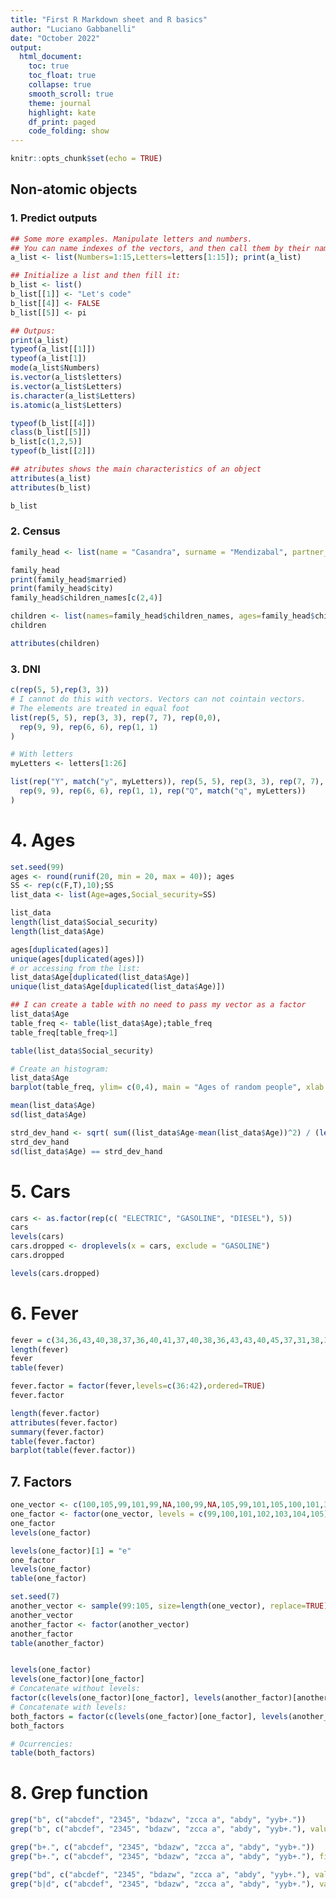 ---
title: "First R Markdown sheet and R basics"
author: "Luciano Gabbanelli"
date: "October 2022"
output:
  html_document:
    toc: true
    toc_float: true
    collapse: true
    smooth_scroll: true
    theme: journal
    highlight: kate
    df_print: paged
    code_folding: show
---

```{r setup, include=FALSE}
knitr::opts_chunk$set(echo = TRUE)
```



## Non-atomic objects


### 1. Predict outputs

```{r}

## Some more examples. Manipulate letters and numbers.
## You can name indexes of the vectors, and then call them by their names:
a_list <- list(Numbers=1:15,Letters=letters[1:15]); print(a_list)

## Initialize a list and then fill it:
b_list <- list()
b_list[[1]] <- "Let's code"
b_list[[4]] <- FALSE
b_list[[5]] <- pi

## Outpus:
print(a_list)
typeof(a_list[[1]])
typeof(a_list[1])
mode(a_list$Numbers)
is.vector(a_list$letters)
is.vector(a_list$Letters)
is.character(a_list$Letters)
is.atomic(a_list$Letters)

typeof(b_list[[4]])
class(b_list[[5]])
b_list[c(1,2,5)]
typeof(b_list[[2]])

## atributes shows the main characteristics of an object
attributes(a_list)
attributes(b_list)

b_list
```


### 2. Census

```{r}
family_head <- list(name = "Casandra", surname = "Mendizabal", partner_name = "Arden", married = T, num_children = 4, children_ages = c(3,7,11,17), children_names = c('Denis', 'Farah', 'Jessie', 'Uri'), city = 'Barcelona')

family_head
print(family_head$married)
print(family_head$city)
family_head$children_names[c(2,4)]

children <- list(names=family_head$children_names, ages=family_head$children_ages)
children

attributes(children)
```


### 3. DNI

```{r}
c(rep(5, 5),rep(3, 3))
# I cannot do this with vectors. Vectors can not cointain vectors. 
# The elements are treated in equal foot 
list(rep(5, 5), rep(3, 3), rep(7, 7), rep(0,0),
  rep(9, 9), rep(6, 6), rep(1, 1)
)

# With letters
myLetters <- letters[1:26]

list(rep("Y", match("y", myLetters)), rep(5, 5), rep(3, 3), rep(7, 7), rep(0,0),
  rep(9, 9), rep(6, 6), rep(1, 1), rep("Q", match("q", myLetters))
)


```

# 4. Ages

```{r}
set.seed(99)
ages <- round(runif(20, min = 20, max = 40)); ages
SS <- rep(c(F,T),10);SS
list_data <- list(Age=ages,Social_security=SS)

list_data
length(list_data$Social_security)
length(list_data$Age)

ages[duplicated(ages)]
unique(ages[duplicated(ages)])
# or accessing from the list:
list_data$Age[duplicated(list_data$Age)]
unique(list_data$Age[duplicated(list_data$Age)])

## I can create a table with no need to pass my vector as a factor
list_data$Age
table_freq <- table(list_data$Age);table_freq
table_freq[table_freq>1]

table(list_data$Social_security)

# Create an histogram:
list_data$Age
barplot(table_freq, ylim= c(0,4), main = "Ages of random people", xlab = "Age", ylab = "Counts", col="blue", density=30)

mean(list_data$Age)
sd(list_data$Age)

strd_dev_hand <- sqrt( sum((list_data$Age-mean(list_data$Age))^2) / (length(list_data$Age)-1))
strd_dev_hand
sd(list_data$Age) == strd_dev_hand

```


# 5. Cars

```{r}
cars <- as.factor(rep(c( "ELECTRIC", "GASOLINE", "DIESEL"), 5))
cars
levels(cars)
cars.dropped <- droplevels(x = cars, exclude = "GASOLINE")
cars.dropped

levels(cars.dropped)

```


# 6. Fever

```{r}
fever = c(34,36,43,40,38,37,36,40,41,37,40,38,36,43,43,40,45,37,31,38,37)
length(fever)
fever
table(fever)

fever.factor = factor(fever,levels=c(36:42),ordered=TRUE)
fever.factor

length(fever.factor)
attributes(fever.factor)
summary(fever.factor)
table(fever.factor)
barplot(table(fever.factor))

```

## 7. Factors

```{r}
one_vector <- c(100,105,99,101,99,NA,100,99,NA,105,99,101,105,100,101,31)
one_factor <- factor(one_vector, levels = c(99,100,101,102,103,104,105))
one_factor
levels(one_factor)

levels(one_factor)[1] = "e"
one_factor
levels(one_factor)
table(one_factor)

set.seed(7)
another_vector <- sample(99:105, size=length(one_vector), replace=TRUE)
another_vector
another_factor <- factor(another_vector)
another_factor
table(another_factor)


levels(one_factor)
levels(one_factor)[one_factor]
# Concatenate without levels:
factor(c(levels(one_factor)[one_factor], levels(another_factor)[another_factor]))
# Concatenate with levels:
both_factors = factor(c(levels(one_factor)[one_factor], levels(another_factor)[another_factor]), levels =  levels(one_factor))
both_factors

# Ocurrencies:
table(both_factors)

```



# 8. Grep function 

```{r}
grep("b", c("abcdef", "2345", "bdazw", "zcca a", "abdy", "yyb+."))
grep("b", c("abcdef", "2345", "bdazw", "zcca a", "abdy", "yyb+."), value=TRUE)

grep("b+.", c("abcdef", "2345", "bdazw", "zcca a", "abdy", "yyb+."))
grep("b+.", c("abcdef", "2345", "bdazw", "zcca a", "abdy", "yyb+."), fixed=TRUE)

grep("bd", c("abcdef", "2345", "bdazw", "zcca a", "abdy", "yyb+."), value=TRUE)
grep("b|d", c("abcdef", "2345", "bdazw", "zcca a", "abdy", "yyb+."), value=TRUE)

```
